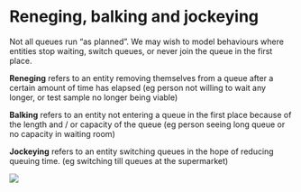 # Reneging, balking and jockeying

Not all queues run “as planned”. We may wish to model behaviours where entities stop waiting, switch queues, or never join the queue in the first place.

**Reneging** refers to an entity removing themselves from a queue after a certain amount of time has elapsed (eg person not willing to wait any longer, or test sample no longer being viable)

**Balking** refers to an entity not entering a queue in the first place because of the length and / or capacity of the queue (eg person seeing long queue or no capacity in waiting room)

**Jockeying** refers to an entity switching queues in the hope of reducing queuing time. (eg switching till queues at the supermarket)

![](images/reneging_balking_jockeying_overview.png)
